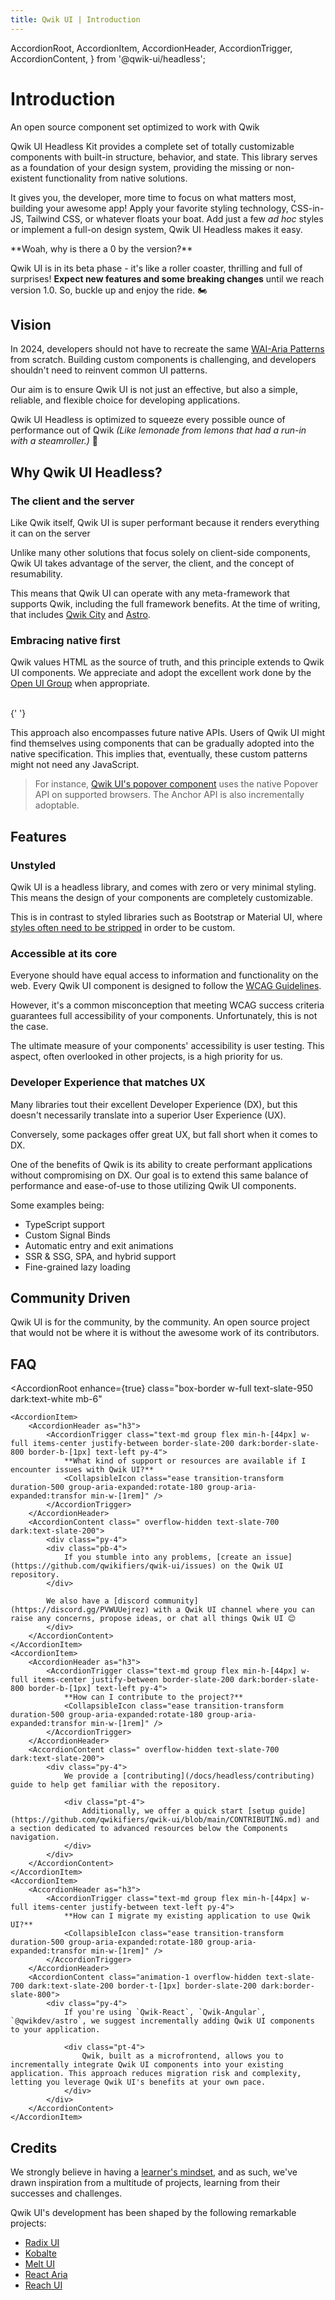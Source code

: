 ```yaml
---
title: Qwik UI | Introduction
---
```


  AccordionRoot,
  AccordionItem,
  AccordionHeader,
  AccordionTrigger,
  AccordionContent,
} from '@qwik-ui/headless';


# Introduction

<div class="mb-4 mt-[-8px] text-xl font-semibold text-slate-600 dark:text-slate-500">
  An open source component set optimized to work with Qwik
</div>

Qwik UI Headless Kit provides a complete set of totally customizable components with built-in structure, behavior, and state. This library serves as a foundation of your design system, providing the missing or non-existent functionality from native solutions.

It gives you, the developer, more time to focus on what matters most, building your awesome app! Apply your favorite styling technology, CSS-in-JS, Tailwind CSS, or whatever floats your boat. Add just a few _ad hoc_ styles or implement a full-on design system, Qwik UI Headless makes it easy.

<Note status="warning">
**Woah, why is there a 0 by the version?**

Qwik UI is in its beta phase - it's like a roller coaster, thrilling and full of surprises! **Expect new features and some breaking changes** until we reach version 1.0. So, buckle up and enjoy the ride. 🏍️

</Note>

## Vision

In 2024, developers should not have to recreate the same [WAI-Aria Patterns](https://www.w3.org/WAI/ARIA/apg/patterns/) from scratch. Building custom components is challenging, and developers shouldn't need to reinvent common UI patterns.

Our aim is to ensure Qwik UI is not just an effective, but also a simple, reliable, and flexible choice for developing applications.

Qwik UI Headless is optimized to squeeze every possible ounce of performance out of Qwik _(Like lemonade from lemons that had a run-in with a steamroller.)_ 🥤

## Why Qwik UI Headless?

### The client and the server

Like Qwik itself, Qwik UI is super performant because it renders everything it can on the server

Unlike many other solutions that focus solely on client-side components, Qwik UI takes advantage of the server, the client, and the concept of resumability.

This means that Qwik UI can operate with any meta-framework that supports Qwik, including the full framework benefits. At the time of writing, that includes [Qwik City](https://qwik.builder.io/docs/qwikcity/) and [Astro](https://astro.build/).

### Embracing native first

Qwik values HTML as the source of truth, and this principle extends to Qwik UI components. We appreciate and adopt the excellent work done by the [Open UI Group](https://open-ui.org/) when appropriate.

<div class="mx-[-24px] mx-[-32px]">
  <HeadlessArt class="dark:shadow-dark-high shadow-dark-low rounded-lg border-2 border-white" />
</div>

<br />{' '}

This approach also encompasses future native APIs. Users of Qwik UI might find themselves using components that can be gradually adopted into the native specification. This implies that, eventually, these custom patterns might not need any JavaScript.

> For instance, [Qwik UI's popover component](https://github.com/qwikifiers/qwik-ui/pull/445) uses the native Popover API on supported browsers. The Anchor API is also incrementally adoptable.

## Features

### Unstyled

Qwik UI is a headless library, and comes with zero or very minimal styling. This means the design of your components are completely customizable.

<CodeSnippet name="headless-jsx" />

This is in contrast to styled libraries such as Bootstrap or Material UI, where [styles often need to be stripped](https://www.smashingmagazine.com/2022/05/you-dont-need-ui-framework/) in order to be custom.

<CodeSnippet name="headless-css.css" />

### Accessible at its core

Everyone should have equal access to information and functionality on the web. Every Qwik UI component is designed to follow the [WCAG Guidelines](https://www.w3.org/WAI/standards-guidelines/wcag/).

However, it's a common misconception that meeting WCAG success criteria guarantees full accessibility of your components. Unfortunately, this is not the case.

The ultimate measure of your components' accessibility is user testing. This aspect, often overlooked in other projects, is a high priority for us.

### Developer Experience that matches UX

Many libraries tout their excellent Developer Experience (DX), but this doesn't necessarily translate into a superior User Experience (UX).

Conversely, some packages offer great UX, but fall short when it comes to DX.

One of the benefits of Qwik is its ability to create performant applications without compromising on DX. Our goal is to extend this same balance of performance and ease-of-use to those utilizing Qwik UI components.

Some examples being:

- TypeScript support
- Custom Signal Binds
- Automatic entry and exit animations
- SSR & SSG, SPA, and hybrid support
- Fine-grained lazy loading

## Community Driven

Qwik UI is for the community, by the community. An open source project that would not be where it is without the awesome work of its contributors.

<AllContributors />

## FAQ

<AccordionRoot
    enhance={true}
    class="box-border w-full text-slate-950 dark:text-white mb-6"
>
    <AccordionItem>
        <AccordionHeader as="h3">
            <AccordionTrigger class="text-md group flex min-h-[44px] w-full items-center justify-between border-slate-200 dark:border-slate-800 border-b-[1px] text-left py-4">
                **What kind of support or resources are available if I encounter issues with Qwik UI?**
                <CollapsibleIcon class="ease transition-transform duration-500 group-aria-expanded:rotate-180 group-aria-expanded:transfor min-w-[1rem]" />
            </AccordionTrigger>
        </AccordionHeader>
        <AccordionContent class=" overflow-hidden text-slate-700 dark:text-slate-200">
            <div class="py-4">
            <div class="pb-4">
                If you stumble into any problems, [create an issue](https://github.com/qwikifiers/qwik-ui/issues) on the Qwik UI repository.
            </div>

            We also have a [discord community](https://discord.gg/PVWUUejrez) with a Qwik UI channel where you can raise any concerns, propose ideas, or chat all things Qwik UI 😊
            </div>
        </AccordionContent>
    </AccordionItem>
    <AccordionItem>
        <AccordionHeader as="h3">
            <AccordionTrigger class="text-md group flex min-h-[44px] w-full items-center justify-between border-slate-200 dark:border-slate-800 border-b-[1px] text-left py-4">
                **How can I contribute to the project?**
                <CollapsibleIcon class="ease transition-transform duration-500 group-aria-expanded:rotate-180 group-aria-expanded:transfor min-w-[1rem]" />
            </AccordionTrigger>
        </AccordionHeader>
        <AccordionContent class=" overflow-hidden text-slate-700 dark:text-slate-200">
            <div class="py-4">
                We provide a [contributing](/docs/headless/contributing) guide to help get familiar with the repository.

                <div class="pt-4">
                    Additionally, we offer a quick start [setup guide](https://github.com/qwikifiers/qwik-ui/blob/main/CONTRIBUTING.md) and a section dedicated to advanced resources below the Components navigation.
                </div>
            </div>
        </AccordionContent>
    </AccordionItem>
    <AccordionItem>
        <AccordionHeader as="h3">
            <AccordionTrigger class="text-md group flex min-h-[44px] w-full items-center justify-between text-left py-4">
                **How can I migrate my existing application to use Qwik UI?**
                <CollapsibleIcon class="ease transition-transform duration-500 group-aria-expanded:rotate-180 group-aria-expanded:transfor min-w-[1rem]" />
            </AccordionTrigger>
        </AccordionHeader>
        <AccordionContent class="animation-1 overflow-hidden text-slate-700 dark:text-slate-200 border-t-[1px] border-slate-200 dark:border-slate-800">
            <div class="py-4">
                If you're using `Qwik-React`, `Qwik-Angular`, `@qwikdev/astro`, we suggest incrementally adding Qwik UI components to your application.

                <div class="pt-4">
                    Qwik, built as a microfrontend, allows you to incrementally integrate Qwik UI components into your existing application. This approach reduces migration risk and complexity, letting you leverage Qwik UI's benefits at your own pace.
                </div>
            </div>
        </AccordionContent>
    </AccordionItem>

</AccordionRoot>

## Credits

We strongly believe in having a [learner's mindset](https://www.jakeyou.com/blog/learners-mindset-how-to-be-a-learner), and as such, we've drawn inspiration from a multitude of projects, learning from their successes and challenges.

Qwik UI's development has been shaped by the following remarkable projects:

- [Radix UI](https://www.radix-ui.com/)
- [Kobalte](https://kobalte.dev/docs/core/overview/introduction)
- [Melt UI](https://www.melt-ui.com/docs/introduction)
- [React Aria](https://react-spectrum.adobe.com/react-aria/)
- [Reach UI](https://reach.tech/)
